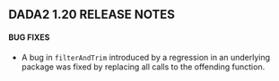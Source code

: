 DADA2 1.20 RELEASE NOTES
-----------------------

#### BUG FIXES

* A bug in `filterAndTrim` introduced by a regression in an underlying package was fixed by replacing all calls to the offending function.
